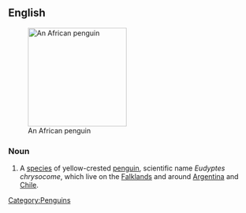 ==English==
{{wikipedia}}
[[Image:Eudyptes chrysocome.jpg|200px|thumb|right|An African penguin]]

===Noun===
{{en-noun|sg=[[African]] [[penguin]]}}

# A [[species]] of yellow-crested [[penguin]], scientific name ''Eudyptes chrysocome'', which live on the [[Falklands]] and around [[Argentina]] and [[Chile]].

[[Category:Penguins]]